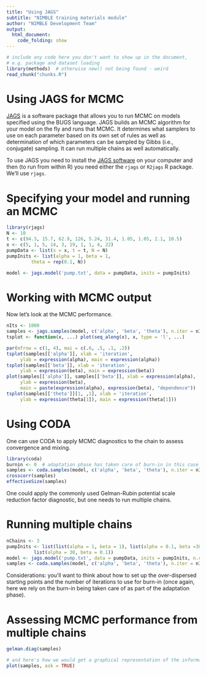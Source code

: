 ```yaml
---
title: "Using JAGS"
subtitle: "NIMBLE training materials module"
author: "NIMBLE Development Team"
output:
  html_document:
    code_folding: show
---
```


```r
# include any code here you don't want to show up in the document,
# e.g. package and dataset loading
library(methods)  # otherwise new() not being found - weird
read_chunk("chunks.R")
```


# Using JAGS for MCMC

[JAGS](http://mcmc-jags.sourceforge.net/) is a software package that allows you to run MCMC on models specified using the BUGS language. JAGS builds an MCMC algorithm for your model on the fly and runs that MCMC. It determines what samplers to use on each parameter based on its own set of rules as well as determination of which parameters can be sampled by Gibbs (i.e., conjugate) sampling. It can run multiple chains as well automatically. 

To use JAGS you need to install the [JAGS software](https://sourceforge.net/projects/mcmc-jags/files/) on your computer and then (to run from within R) you need either the `rjags` or `R2jags` R package. We'll use `rjags`.

# Specifying your model and running an MCMC

```r
library(rjags)
N <- 10
t <- c(94.3, 15.7, 62.9, 126, 5.24, 31.4, 1.05, 1.05, 2.1, 10.5)
x <- c(5, 1, 5, 14, 3, 19, 1, 1, 4, 22)
pumpData <- list(x = x, t = t, N = N)
pumpInits <- list(alpha = 1, beta = 1,
         theta = rep(0.1, N))

model <- jags.model('pump.txt', data = pumpData, inits = pumpInits)
```


# Working with MCMC output

Now let's look at the MCMC performance. 

```r

nIts <- 1000
samples <- jags.samples(model, c('alpha', 'beta', 'theta'), n.iter = nIts)
tsplot <- function(x, ...) plot(seq_along(x), x, type = 'l', ...)

par(mfrow = c(1, 4), mai = c(.6, .5, .1, .2))
tsplot(samples[['alpha']], xlab = 'iteration',
     ylab = expression(alpha), main = expression(alpha))
tsplot(samples[['beta']], xlab = 'iteration',
     ylab = expression(beta), main = expression(beta))
plot(samples[['alpha']], samples[['beta']], xlab = expression(alpha),
     ylab = expression(beta), 
     main = paste(expression(alpha), expression(beta), "dependence"))
tsplot(samples[['theta']][1, ,1], xlab = 'iteration',
     ylab = expression(theta[1]), main = expression(theta[1]))
```

# Using CODA

One can use CODA to apply MCMC diagnostics to the chain to assess convergence and mixing.

```r
library(coda)
burnin <- 0  # adaptation phase has taken care of burn-in in this case
samples <- coda.samples(model, c('alpha', 'beta', 'theta'), n.iter = nIts)
crosscorr(samples)
effectiveSize(samples)
```

One could apply the commonly used Gelman-Rubin potential scale reduction factor diagnostic, but one needs to run multiple chains.

# Running multiple chains

```r
nChains <- 3
pumpInits <- list(list(alpha = 1, beta = 1), list(alpha = 0.1, beta =30), 
          list(alpha = 30, beta = 0.1))
model <- jags.model('pump.txt', data = pumpData, inits = pumpInits, n.chains = nChains)
samples <- coda.samples(model, c('alpha', 'beta', 'theta'), n.iter = nIts)
```

Considerations: you'll want to think about how to set up the over-dispersed starting points and the number of iterations to use for burn-in (once again, here we rely on the burn-in being taken care of as part of the adaptation phase).

# Assessing MCMC performance from multiple chains

```r
gelman.diag(samples)
```
```r
# and here's how we would get a graphical representation of the information (output not shown here)
plot(samples, ask = TRUE)
```




